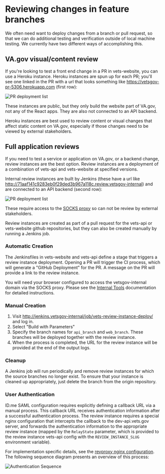 # Reviewing changes in feature branches

We often need want to deploy changes from a branch or pull request, so that we can do additional testing and verification outside of local machine testing. We currently have two different ways of accomplishing this.

## VA.gov visual/content review

If you're looking to test a front end change in a PR in vets-website, you can use a Heroku instance. Heroku instances are spun up for each PR; you'll see one linked in the PR with a url that looks something like https://vetsgov-pr-5306.herokuapp.com (first row):

![PR deployment list](./images/PR%20deployment%20list.png)

These instances are public, but they only build the website part of VA.gov, not any of the React apps. They are also not connected to an API backend.

Heroku instances are best used to review content or visual changes that affect static content on VA.gov, especially if those changes need to be viewed by external stakeholders.

## Full application reviews

If you need to test a service or application on VA.gov, or a backend change, review instances are the best option. Review instances are a deployment of a combination of vets-api and vets-website at specified versions.

Internal review instances are built by Jenkins (these have a url like http://71aaf141c9283eb0f29ded3b967a118c.review.vetsgov-internal) and are connected to an API backend (second row):

![PR deployment list](./images/PR%20deployment%20list.png)

These require access to the [SOCKS proxy](https://github.com/department-of-veterans-affairs/vets.gov-team/blob/master/Work%20Practices/Engineering/Internal%20Tools.md) so can not be review by external stakeholders.

Review instances are created as part of a pull request for the vets-api or vets-website github repositories, but they can also be created manually by running a Jenkins job.

### Automatic Creation

The Jenkinsfiles in vets-website and vets-api define a stage that triggers a review instance deployment. Opening a PR will trigger the CI process, which will generate a "GitHub Deployment" for the PR. A message on the PR will provide a link to the review instance.

You will need your browser configured to access the vetsgov-internal domain via the SOCKS proxy. Please see the [Internal Tools](./Internal%20Tools.md) documentation for detailed instructions.

### Manual Creation

1. Visit http://jenkins.vetsgov-internal/job/vets-review-instance-deploy/ and log in.
1. Select "Build with Parameters"
1. Specify the branch names for `api_branch` and `web_branch`. These branches will be deployed together with the review instance.
1. When the process is completed, the URL for the review instance will be provided at the end of the output logs.

### Cleanup

A Jenkins job will run periodically and remove review instances for which the source branches no longer exist. To ensure that your instance is cleaned up appropriately, just delete the branch from the origin repository.


### User Authentication

ID.me SAML configuration requires explicitly defining a callback URL via a manual process. This callback URL receives authentication information after a successful authentication process. The review instance requires a special nginx configuration that intercepts the callback to the dev-api.vets.gov server, and forwards the authentication information to the appropriate review instance (mapped by the `RelayState` parameter, which is provided to the review instance vets-api config with the `REVIEW_INSTANCE_SLUG` environment variable).

For implementation specific details, see the [revproxy nginx configuration](https://github.com/department-of-veterans-affairs/devops/blob/master/ansible/roles/revproxy-configure/templates/nginx_revproxy.conf). The following sequence diagram presents an overview of this process:

![Authentication Sequence](./images/2017-02-07-review-instance-authentication-sequence.png)